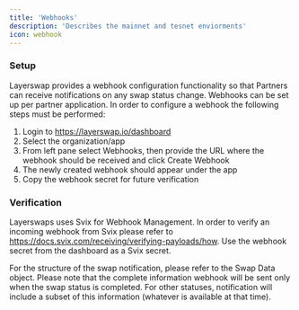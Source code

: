 ```yaml
---
title: 'Webhooks'
description: 'Describes the mainnet and tesnet enviorments'
icon: webhook
---
```


### Setup
Layerswap provides a webhook configuration functionality so that Partners can receive notifications on any swap status change. Webhooks can be set up per partner application. In order to configure a webhook the following steps must be performed:

1. Login to https://layerswap.io/dashboard
2. Select the organization/app
3. From left pane select Webhooks, then provide the URL where the webhook should be received and click Create Webhook
4. The newly created webhook should appear under the app
5. Copy the webhook secret for future verification


### Verification
Layerswaps uses Svix for Webhook Management. In order to verify an incoming webhook from Svix please refer to https://docs.svix.com/receiving/verifying-payloads/how. Use the webhook secret from the dashboard as a Svix secret.

For the structure of the swap notification, please refer to the Swap Data object. Please note that the complete information webhook will be sent only when the swap status is completed. For other statuses, notification will include a subset of this information (whatever is available at that time).


